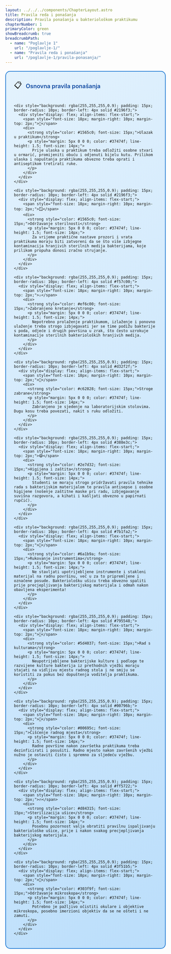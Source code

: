 ```yaml
---
layout: ../../../components/ChapterLayout.astro
title: Pravila reda i ponašanja
description: Pravila ponašanja u bakteriološkom praktikumu
chapterNumber: 1
primaryColor: green
showBreadcrumb: true
breadcrumbPath:
  - name: "Poglavlje 1"
    url: "/poglavlje-1/"
  - name: "Pravila reda i ponašanja"
    url: "/poglavlje-1/pravila-ponasanja/"
---
```



<div style="background: linear-gradient(135deg, #e3f2fd 0%, #bbdefb 100%); border-radius: 15px; padding: 25px; margin: 20px 0; border: 2px solid #1976d2;">
  <div style="display: flex; align-items: center; margin-bottom: 20px;">
    <span style="font-size: 24px; margin-right: 12px;">📋</span>
    <h4 style="margin: 0; color: #0d47a1; font-weight: 600; font-size: 18px;">Osnovna pravila ponašanja</h4>
  </div>
  
  <div style="display: grid; gap: 15px;">
    
    <div style="background: rgba(255,255,255,0.9); padding: 15px; border-radius: 10px; border-left: 4px solid #2196f3;">
      <div style="display: flex; align-items: flex-start;">
        <span style="font-size: 18px; margin-right: 10px; margin-top: 2px;">🚪</span>
        <div>
          <strong style="color: #1565c0; font-size: 15px;">Ulazak u praktikum</strong>
          <p style="margin: 5px 0 0 0; color: #37474f; line-height: 1.5; font-size: 14px;">
            Prije ulaska u praktikum treba odložiti osobne stvari u ormarić, promijeniti obuću i odjenuti bijelu kutu. Prilikom ulaska i napuštanja praktikuma obvezno treba oprati i antiseptikom tretirati ruke.
          </p>
        </div>
      </div>
    </div>
    
    <div style="background: rgba(255,255,255,0.9); padding: 15px; border-radius: 10px; border-left: 4px solid #2196f3;">
      <div style="display: flex; align-items: flex-start;">
        <span style="font-size: 18px; margin-right: 10px; margin-top: 2px;">🪟</span>
        <div>
          <strong style="color: #1565c0; font-size: 15px;">Održavanje sterilnosti</strong>
          <p style="margin: 5px 0 0 0; color: #37474f; line-height: 1.5; font-size: 14px;">
            Za vrijeme praktične nastave prozori i vrata praktikuma moraju biti zatvoreni da se što više izbjegne kontaminacija hranjivih sterilnih medija bakterijama, koje prilikom propuha donosi zračno strujanje.
          </p>
        </div>
      </div>
    </div>
    
    <div style="background: rgba(255,255,255,0.9); padding: 15px; border-radius: 10px; border-left: 4px solid #f57c00;">
      <div style="display: flex; align-items: flex-start;">
        <span style="font-size: 18px; margin-right: 10px; margin-top: 2px;">⚠️</span>
        <div>
          <strong style="color: #ef6c00; font-size: 15px;">Zabranjeno kretanje</strong>
          <p style="margin: 5px 0 0 0; color: #37474f; line-height: 1.5; font-size: 14px;">
            Nepotrebno prolaženje praktikumom, izlaženje i ponovno ulaženje treba strogo izbjegavati jer se time podižu bakterije s poda, odjeće i drugih površina u zrak, što često uzrokuje kontaminacije sterilnih bakterioloških hranjivih medija.
          </p>
        </div>
      </div>
    </div>
    
    <div style="background: rgba(255,255,255,0.9); padding: 15px; border-radius: 10px; border-left: 4px solid #d32f2f;">
      <div style="display: flex; align-items: flex-start;">
        <span style="font-size: 18px; margin-right: 10px; margin-top: 2px;">🚫</span>
        <div>
          <strong style="color: #c62828; font-size: 15px;">Stroge zabrane</strong>
          <p style="margin: 5px 0 0 0; color: #37474f; line-height: 1.5; font-size: 14px;">
            Zabranjeno je sjedenje na laboratorijskim stolovima. Dugu kosu treba povezati, nakit s ruku odložiti.
          </p>
        </div>
      </div>
    </div>
    
    <div style="background: rgba(255,255,255,0.9); padding: 15px; border-radius: 10px; border-left: 4px solid #388e3c;">
      <div style="display: flex; align-items: flex-start;">
        <span style="font-size: 18px; margin-right: 10px; margin-top: 2px;">😷</span>
        <div>
          <strong style="color: #2e7d32; font-size: 15px;">Higijena i zaštita</strong>
          <p style="margin: 5px 0 0 0; color: #37474f; line-height: 1.5; font-size: 14px;">
            Studenti se moraju strogo pridržavati pravila tehnike rada s bakterijskim materijalom te pravila antisepse i osobne higijene (nošenje zaštitne maske pri radu, izbjegavanje suvišna razgovora, a kihati i kašljati obvezno u papirnati rupčić).
          </p>
        </div>
      </div>
    </div>
    
    <div style="background: rgba(255,255,255,0.9); padding: 15px; border-radius: 10px; border-left: 4px solid #7b1fa2;">
      <div style="display: flex; align-items: flex-start;">
        <span style="font-size: 18px; margin-right: 10px; margin-top: 2px;">🧪</span>
        <div>
          <strong style="color: #6a1b9a; font-size: 15px;">Rukovanje instrumentima</strong>
          <p style="margin: 5px 0 0 0; color: #37474f; line-height: 1.5; font-size: 14px;">
            Ne stavljati upotrijebljene instrumente i stakleni materijal na radnu površinu, već u za to pripremljene i označene posude. Bakteriološku ušicu treba obvezno spaliti prije precjepljivanja bakterijskog materijala i odmah nakon obavljena eksperimenta!
          </p>
        </div>
      </div>
    </div>
    
    <div style="background: rgba(255,255,255,0.9); padding: 15px; border-radius: 10px; border-left: 4px solid #795548;">
      <div style="display: flex; align-items: flex-start;">
        <span style="font-size: 18px; margin-right: 10px; margin-top: 2px;">🧫</span>
        <div>
          <strong style="color: #5d4037; font-size: 15px;">Rad s kulturama</strong>
          <p style="margin: 5px 0 0 0; color: #37474f; line-height: 1.5; font-size: 14px;">
            Neupotrijebljene bakterijske kulture i podloge te razvijene kulture bakterija iz prethodnih vježbi moraju stajati na vidljivu mjestu radnog stola i ne smiju se koristiti za pokus bez dopuštenja voditelja praktikuma.
          </p>
        </div>
      </div>
    </div>
    
    <div style="background: rgba(255,255,255,0.9); padding: 15px; border-radius: 10px; border-left: 4px solid #00796b;">
      <div style="display: flex; align-items: flex-start;">
        <span style="font-size: 18px; margin-right: 10px; margin-top: 2px;">🧽</span>
        <div>
          <strong style="color: #00695c; font-size: 15px;">Čišćenje radnog mjesta</strong>
          <p style="margin: 5px 0 0 0; color: #37474f; line-height: 1.5; font-size: 14px;">
            Radne površine nakon završetka praktikuma treba dezinficirati i posušiti. Radno mjesto nakon završenih vježbi nužno je ostaviti čisto i spremno za sljedeću vježbu.
          </p>
        </div>
      </div>
    </div>
    
    <div style="background: rgba(255,255,255,0.9); padding: 15px; border-radius: 10px; border-left: 4px solid #ff5722;">
      <div style="display: flex; align-items: flex-start;">
        <span style="font-size: 18px; margin-right: 10px; margin-top: 2px;">🔥</span>
        <div>
          <strong style="color: #d84315; font-size: 15px;">Sterilizacija ušice</strong>
          <p style="margin: 5px 0 0 0; color: #37474f; line-height: 1.5; font-size: 14px;">
            Posebnu pozornost valja obratiti pravilnu ispaljivanju bakteriološke ušice, prije i nakon svakog precjepljivanja bakterijskog materijala.
          </p>
        </div>
      </div>
    </div>
    
    <div style="background: rgba(255,255,255,0.9); padding: 15px; border-radius: 10px; border-left: 4px solid #3f51b5;">
      <div style="display: flex; align-items: flex-start;">
        <span style="font-size: 18px; margin-right: 10px; margin-top: 2px;">🔬</span>
        <div>
          <strong style="color: #303f9f; font-size: 15px;">Održavanje mikroskopa</strong>
          <p style="margin: 5px 0 0 0; color: #37474f; line-height: 1.5; font-size: 14px;">
            Potrebno je pažljivo očistiti okulare i objektive mikroskopa, posebno imerzioni objektiv da se ne ošteti i ne zamuti.
          </p>
        </div>
      </div>
    </div>
    
  </div>
</div>

